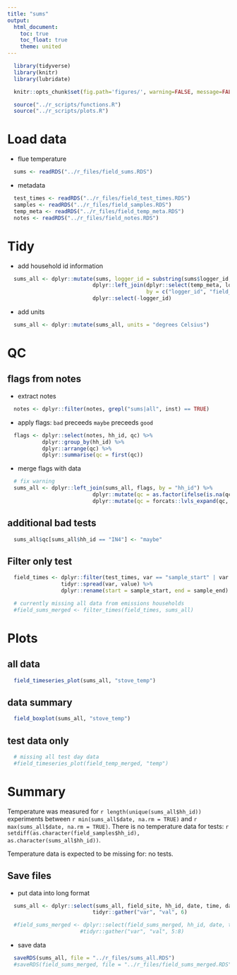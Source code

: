 ```yaml
---
title: "sums"
output:
  html_document:
    toc: true
    toc_float: true
    theme: united
---
```


```r
  library(tidyverse)
  library(knitr)
  library(lubridate)
```

```r
  knitr::opts_chunk$set(fig.path='figures/', warning=FALSE, message=FALSE, cache=FALSE)
```

```r
  source("../r_scripts/functions.R")
  source("../r_scripts/plots.R")
```

# Load data

* flue temperature

```r
  sums <- readRDS("../r_files/field_sums.RDS")
```

* metadata

```r
  test_times <- readRDS("../r_files/field_test_times.RDS")
  samples <- readRDS("../r_files/field_samples.RDS")
  temp_meta <- readRDS("../r_files/field_temp_meta.RDS")
  notes <- readRDS("../r_files/field_notes.RDS")
```

# Tidy

* add household id information

```r
  sums_all <- dplyr::mutate(sums, logger_id = substring(sums$logger_id, 13, 16)) %>%
                           dplyr::left_join(dplyr::select(temp_meta, logger_id, hh_id, field_site),
                                            by = c("logger_id", "field_site")) %>%
                           dplyr::select(-logger_id)
```

* add units
```r
  sums_all <- dplyr::mutate(sums_all, units = "degrees Celsius")
```

# QC

## flags from notes

* extract notes

```r
  notes <- dplyr::filter(notes, grepl("sums|all", inst) == TRUE)
```

* apply flags: `bad` preceeds `maybe` preceeds `good`

```r
  flags <- dplyr::select(notes, hh_id, qc) %>%
           dplyr::group_by(hh_id) %>%
           dplyr::arrange(qc) %>%
           dplyr::summarise(qc = first(qc))
```

* merge flags with data

```r
  # fix warning
  sums_all <- dplyr::left_join(sums_all, flags, by = "hh_id") %>%
                           dplyr::mutate(qc = as.factor(ifelse(is.na(qc), "ok", as.character(qc)))) %>%
                           dplyr::mutate(qc = forcats::lvls_expand(qc, c("bad", "maybe", "ok")))
```

## additional bad tests

```r
  sums_all$qc[sums_all$hh_id == "IN4"] <- "maybe"
```

## Filter only test

```r
  field_times <- dplyr::filter(test_times, var == "sample_start" | var == "sample_end") %>%
                 tidyr::spread(var, value) %>%
                 dplyr::rename(start = sample_start, end = sample_end)
```

```r
  # currently missing all data from emissions households
  #field_sums_merged <- filter_times(field_times, sums_all)
```

# Plots

## all data

```r
  field_timeseries_plot(sums_all, "stove_temp")
```

## data summary

```r
  field_boxplot(sums_all, "stove_temp")
```

## test data only

```r
  # missing all test day data
  #field_timeseries_plot(field_temp_merged, "temp")
```

# Summary

Temperature was measured for `r length(unique(sums_all$hh_id))` experiments between `r min(sums_all$date, na.rm = TRUE)` and `r max(sums_all$date, na.rm = TRUE)`. There is no temperature data for tests: `r setdiff(as.character(field_samples$hh_id), as.character(sums_all$hh_id))`.

Temperature data is expected to be missing for: no tests.

## Save files

* put data into long format

```r
  sums_all <- dplyr::select(sums_all, field_site, hh_id, date, time, datetime, stove_temp, units, qc) %>%
                           tidyr::gather("var", "val", 6)

  #field_sums_merged <- dplyr::select(field_sums_merged, hh_id, date, time, datetime, stove_temp, units, qc, field_site) %>%
                       #tidyr::gather("var", "val", 5:8)
```

* save data

```r
  saveRDS(sums_all, file = "../r_files/sums_all.RDS")
  #saveRDS(field_sums_merged, file = "../r_files/field_sums_merged.RDS")
```
